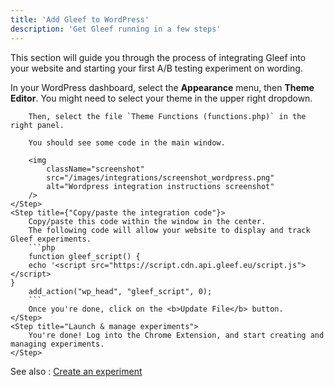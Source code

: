 ```yaml
---
title: 'Add Gleef to WordPress'
description: 'Get Gleef running in a few steps'
---
```


This section will guide you through the process of integrating Gleef into your website and starting your first A/B testing experiment on wording.

<Steps>
    <Step title="Open the function.php file from the WordPress dashboard">
        In your WordPress dashboard, select the <b>Appearance</b> menu, then <b>Theme Editor</b>.
        You might need to select your theme in the upper right dropdown.

        Then, select the file `Theme Functions (functions.php)` in the right panel.

        You should see some code in the main window.

        <img
            className="screenshot"
            src="/images/integrations/screenshot_wordpress.png"
            alt="Wordpress integration instructions screenshot"
        />
    </Step>
    <Step title={"Copy/paste the integration code"}>
        Copy/paste this code within the window in the center.
        The following code will allow your website to display and track Gleef experiments.
        ```php
        function gleef_script() {
        echo '<script src="https://script.cdn.api.gleef.eu/script.js"></script>
    }
        add_action("wp_head", "gleef_script", 0);
        ```
        Once you're done, click on the <b>Update File</b> button.
    </Step>
    <Step title="Launch & manage experiments">
        You're done! Log into the Chrome Extension, and start creating and managing experiments.
    </Step>
</Steps>

See also : [Create an experiment](../how-to/create)